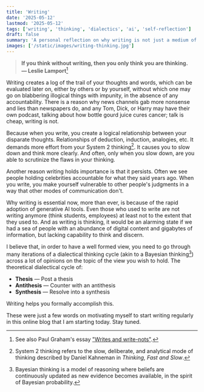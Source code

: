 ```yaml
---
title: 'Writing'
date: '2025-05-12'
lastmod: '2025-05-12'
tags: ['writing', 'thinking', 'dialectics', 'ai', 'self-reflection']
draft: false
summary: 'A personal reflection on why writing is not just a medium of communication, but a medium of thinking itself, especially critical in the era of generative AI.'
images: ['/static/images/writing-thinking.jpg']
---
```


> **If you think without writing, then you only think you are thinking.**  
> **— Leslie Lamport**[^1]

Writing creates a log of the trail of your thoughts and words, which can be evaluated later on, either by others or by yourself, without which one may go on blabbering illogical things with impunity, in the absence of any accountability. There is a reason why news channels gab more nonsense and lies than newspapers do, and any Tom, Dick, or Harry may have their own podcast, talking about how bottle gourd juice cures cancer; talk is cheap, writing is not.

Because when you write, you create a logical relationship between your disparate thoughts. Relationships of deduction, induction, analogies, etc. It demands more effort from your System 2 thinking[^2]. It causes you to slow down and think more clearly. And often, only when you slow down, are you able to scrutinize the flaws in your thinking.

Another reason writing holds importance is that it persists. Often we see people holding celebrities accountable for what they said years ago. When you write, you make yourself vulnerable to other people's judgments in a way that other modes of communication don't.

Why writing is essential now, more than ever, is because of the rapid adoption of generative AI tools. Even those who used to write are not writing anymore (think students, employees) at least not to the extent that they used to. And as writing is thinking, it would be an alarming state if we had a sea of people with an abundance of digital content and gigabytes of information, but lacking capability to think and discern.

I believe that, in order to have a well formed view, you need to go through many iterations of a dialectical thinking cycle (akin to a Bayesian thinking[^3]) across a lot of opinions on the topic of the view you wish to hold. The theoretical dialectical cycle of:

- **Thesis** — Post a thesis  
- **Antithesis** — Counter with an antithesis  
- **Synthesis** — Resolve into a synthesis  

Writing helps you formally accomplish this.  

These were just a few words on motivating myself to start writing regularly in this online blog that I am starting today. Stay tuned.

[^1]: See also Paul Graham's essay ["Writes and write-nots"](https://www.paulgraham.com/writes.html).

[^2]: System 2 thinking refers to the slow, deliberate, and analytical mode of thinking described by Daniel Kahneman in *Thinking, Fast and Slow*.

[^3]: Bayesian thinking is a model of reasoning where beliefs are continuously updated as new evidence becomes available, in the spirit of Bayesian probability.
